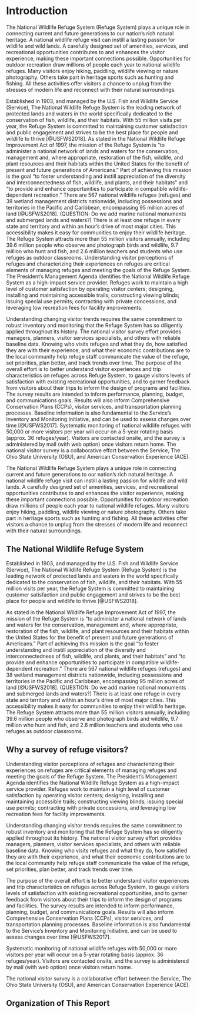 # Introduction {-}

The National Wildlife Refuge System (Refuge System) plays a unique role in connecting current and future generations to our nation’s rich natural heritage. A national wildlife refuge visit can instill a lasting passion for wildlife and wild lands. A carefully designed set of amenities, services, and recreational opportunities contributes to and enhances the visitor experience, making these important connections possible. Opportunities for outdoor recreation draw millions of people each year to national wildlife refuges. Many visitors enjoy hiking, paddling, wildlife viewing or nature photography. Others take part in heritage sports such as hunting and fishing. All these activities offer visitors a chance to unplug from the stresses of modern life and reconnect with their natural surroundings.

Established in 1903, and managed by the U.S. Fish and Wildlife Service (Service), The National Wildlife Refuge System is the leading network of protected lands and waters in the world specifically dedicated to the conservation of fish, wildlife, and their habitats. With 55 million visits per year, the Refuge System is committed to maintaining customer satisfaction and public engagement and strives to be the best place for people and wildlife to thrive [@USFWS2018]. 
As stated in the National Wildlife Refuge Improvement Act of 1997, the mission of the Refuge System is "to administer a national network of lands and waters for the conservation, management and, where appropriate, restoration of the fish, wildlife, and plant resources and their habitats within the United States for the benefit of present and future generations of Americans." Part of achieving this mission is the goal "to foster understanding and instill appreciation of the diversity and interconnectedness of fish, wildlife, and plants, and their habitats" and "to provide and enhance opportunities to participate in compatible wildlife-dependent recreation." There are 567 national wildlife refuges (refuges) and 38 wetland management districts nationwide, including possessions and territories in the Pacific and Caribbean, encompassing 95 million acres of land [@USFWS2018]. (QUESTION: Do we add marine national monuments and submerged lands and waters?) There is at least one refuge in every state and territory and within an hour’s drive of most major cities. This accessibility makes it easy for communities to enjoy their wildlife heritage. The Refuge System attracts more than 55 million visitors annually, including 39.6 million people who observe and photograph birds and wildlife, 9.7 million who hunt and fish, and 2.6 million teachers and students who use refuges as outdoor classrooms.
Understanding visitor perceptions of refuges and characterizing their experiences on refuges are critical elements of managing refuges and meeting the goals of the Refuge System. The President’s Management Agenda identifies the National Wildlife Refuge System as a high-impact service provider. Refuges work to maintain a high level of customer satisfaction by operating visitor centers; designing, installing and maintaining accessible trails; constructing viewing blinds; issuing special use permits; contracting with private concessions, and leveraging low recreation fees for facility improvements. 

Understanding changing visitor trends requires the same commitment to robust inventory and monitoring that the Refuge System has so diligently applied throughout its history. The national visitor survey effort provides managers, planners, visitor services specialists, and others with reliable baseline data. Knowing who visits refuges and what they do, how satisfied they are with their experience, and what their economic contributions are to the local community help refuge staff communicate the value of the refuge, set priorities, plan better, and track trends over time.
The purpose of the overall effort is to better understand visitor experiences and trip characteristics on refuges across Refuge System, to gauge visitors levels of satisfaction with existing recreational opportunities, and to garner feedback from visitors about their trips to inform the design of programs and facilities. The survey results are intended to inform performance, planning, budget, and communications goals. Results will also inform Comprehensive Conservation Plans (CCPs), visitor services, and transportation planning processes. Baseline information is also fundamental to the Service's Inventory and Monitoring Initiative, and can be used to assess changes over time [@USFWS2017].
Systematic monitoring of national wildlife refuges with 50,000 or more visitors per year will occur on a 5-year rotating basis (approx. 36 refuges/year). Visitors are contacted onsite, and the survey is administered by mail (with web option) once visitors return home. 
The national visitor survey is a collaborative effort between the Service, The Ohio State University (OSU), and American Conservation Experience (ACE).

########################
The National Wildlife Refuge System plays a unique role in connecting current and future generations to our nation’s rich natural heritage. A national wildlife refuge visit can instill a lasting passion for wildlife and wild lands. A carefully designed set of amenities, services, and recreational opportunities contributes to and enhances the visitor experience, making these important connections possible. Opportunities for outdoor recreation draw millions of people each year to national wildlife refuges. Many visitors enjoy hiking, paddling, wildlife viewing or nature photography. Others take part in heritage sports such as hunting and fishing. All these activities offer visitors a chance to unplug from the stresses of modern life and reconnect with their natural surroundings.

## The National Wildlife Refuge System{-}
Established in 1903, and managed by the U.S. Fish and Wildlife Service (Service), The National Wildlife Refuge System (Refuge System) is the leading network of protected lands and waters in the world specifically dedicated to the conservation of fish, wildlife, and their habitats. With 55 million visits per year, the Refuge System is committed to maintaining customer satisfaction and public engagement and strives to be the best place for people and wildlife to thrive [@USFWS2018]. 

As stated in the National Wildlife Refuge Improvement Act of 1997, the mission of the Refuge System is "to administer a national network of lands and waters for the conservation, management and, where appropriate, restoration of the fish, wildlife, and plant resources and their habitats within the United States for the benefit of present and future generations of Americans." Part of achieving this mission is the goal "to foster understanding and instill appreciation of the diversity and interconnectedness of fish, wildlife, and plants, and their habitats" and "to provide and enhance opportunities to participate in compatible wildlife-dependent recreation." There are 567 national wildlife refuges (refuges) and 38 wetland management districts nationwide, including possessions and territories in the Pacific and Caribbean, encompassing 95 million acres of land [@USFWS2018]. (QUESTION: Do we add marine national monuments and submerged lands and waters?) There is at least one refuge in every state and territory and within an hour’s drive of most major cities. This accessibility makes it easy for communities to enjoy their wildlife heritage. The Refuge System attracts more than 55 million visitors annually, including 39.6 million people who observe and photograph birds and wildlife, 9.7 million who hunt and fish, and 2.6 million teachers and students who use refuges as outdoor classrooms.

## Why a survey of refuge visitors?{-}
Understanding visitor perceptions of refuges and characterizing their experiences on refuges are critical elements of managing refuges and meeting the goals of the Refuge System. The President’s Management Agenda identifies the National Wildlife Refuge System as a high-impact service provider. Refuges work to maintain a high level of customer satisfaction by operating visitor centers; designing, installing and maintaining accessible trails; constructing viewing blinds; issuing special use permits; contracting with private concessions, and leveraging low recreation fees for facility improvements. 

Understanding changing visitor trends requires the same commitment to robust inventory and monitoring that the Refuge System has so diligently applied throughout its history. The national visitor survey effort provides managers, planners, visitor services specialists, and others with reliable baseline data. Knowing who visits refuges and what they do, how satisfied they are with their experience, and what their economic contributions are to the local community help refuge staff communicate the value of the refuge, set priorities, plan better, and track trends over time.

The purpose of the overall effort is to better understand visitor experiences and trip characteristics on refuges across Refuge System, to gauge visitors levels of satisfaction with existing recreational opportunities, and to garner feedback from visitors about their trips to inform the design of programs and facilities. The survey results are intended to inform performance, planning, budget, and communications goals. Results will also inform Comprehensive Conservation Plans (CCPs), visitor services, and transportation planning processes. Baseline information is also fundamental to the Service's Inventory and Monitoring Initiative, and can be used to assess changes over time [@USFWS2017].

Systematic monitoring of national wildlife refuges with 50,000 or more visitors per year will occur on a 5-year rotating basis (approx. 36 refuges/year). Visitors are contacted onsite, and the survey is administered by mail (with web option) once visitors return home. 

The national visitor survey is a collaborative effort between the Service, The Ohio State University (OSU), and American Conservation Experience (ACE). 

## Organization of This Report{-}
